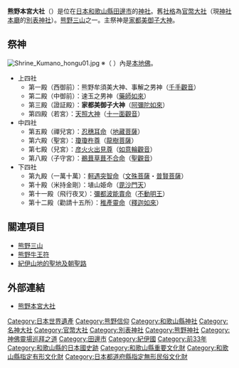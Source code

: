 {{日本神社
| name = 熊野本宮大社
| img = File:Shrine Kumano hongu torii01.jpg
| img_capt = 
| image_width = 250px
| nihongo = 熊野本宮大社
| hiragana = くまのほんぐうたいしゃ
| romaji = Kumano Hongū Taisha
| location = [[和歌山縣|和歌山縣]][[田邊市|田邊市]]本宮町本宮1100
| god = [[熊野權現|家都美御子大神]]
| type = [[官幣大社|官幣大社]]・[[別表神社|別表神社]]
| struct = 切妻造向拜付
| title = [[神佛靈場巡拜之道|神佛靈場巡拜之道]]第4番（和歌山第4番）
| open_year = 傳[[崇神天皇|崇神天皇]]65年
| cere_date = 4月15日（[[熊野本宮大社例大祭|御田祭]]）
|}}
'''熊野本宮大社'''（{{lang|ja|くまのほんぐうたいしゃ}}）是位在[[日本|日本]][[和歌山縣|和歌山縣]][[田邊市|田邊市]]的[[神社|神社]]。舊[[社格|社格]]為[[官幣大社|官幣大社]]（現[[神社本廳|神社本廳]]的[[別表神社|別表神社]]）。[[熊野三山|熊野三山]]之一。主祭神是[[熊野權現|家都美御子大神]]。

== 祭神 ==
[[File:Shrine_Kumano_hongu01.jpg|thumb]]
※（ ）內是[[本地垂迹說|本地佛]]。
* 上四社
** 第一殿（西御前）：熊野牟須美大神、事解之男神（[[千手千眼觀世音菩薩|千手觀音]]）
** 第二殿（中御前）：速玉之男神（[[藥師如來|藥師如來]]）
** 第三殿（證証殿）：'''家都美御子大神'''（[[阿彌陀如來|阿彌陀如來]]）
** 第四殿（若宮）：[[天照大神|天照大神]]（[[十一面觀音|十一面觀音]]）
* 中四社
** 第五殿（禪兒宮）：[[天忍穗耳尊|忍穗耳命]]（[[地藏菩薩|地藏菩薩]]）
** 第六殿（聖宮）：[[天津彥彥火瓊瓊杵尊|瓊瓊杵尊]]（[[龍樹|龍樹菩薩]]）
** 第七殿（兒宮）：[[火折尊|彦火火出見尊]]（[[如意輪觀音|如意輪觀音]]）
** 第八殿（子守宮）：[[鸕鶿草葺不合尊|鵜葺草葺不合命]]（[[聖觀音|聖觀音]]）
* 下四社
** 第九殿（一萬十萬）：[[迦具土|軻遇突智命]]（[[文殊菩薩|文殊菩薩]]・[[普賢菩薩|普賢菩薩]]）
** 第十殿（米持金剛）：埴山姫命（[[毘沙門天|毘沙門天]]）
** 第十一殿（飛行夜叉）：[[彌都波能賣命|彌都波能賣命]]（[[不動明王|不動明王]]）
** 第十二殿（勸請十五所）：[[稚產靈命|稚產靈命]]（[[釋迦如來|釋迦如來]]）

== 關連項目 ==
* [[熊野三山|熊野三山]]
* [[熊野牛王符|熊野牛王符]]
* [[紀伊山地的聖地及朝聖路|紀伊山地的聖地及朝聖路]]

== 外部連結 ==
{{commons|Category:Kumano_Hongu_Taisha}}
* [https://web.archive.org/web/20070827102007/http://www2.ocn.ne.jp/~sanzan/NTTcontents/hongu/ 熊野本宮大社]

{{近代社格制度}}
{{紀伊山地的聖地及朝聖路}}

[[Category:日本世界遺產|Category:日本世界遺產]]
[[Category:熊野信仰|Category:熊野信仰]]
[[Category:和歌山縣神社|Category:和歌山縣神社]]
[[Category:名神大社|Category:名神大社]]
[[Category:官幣大社|Category:官幣大社]]
[[Category:別表神社|Category:別表神社]]
[[Category:熊野神社|Category:熊野神社]]
[[Category:神佛靈場巡拜之道|Category:神佛靈場巡拜之道]]
[[Category:田邊市|Category:田邊市]]
[[Category:紀伊國|Category:紀伊國]]
[[Category:前33年|Category:前33年]]
[[Category:和歌山縣的日本國史跡|Category:和歌山縣的日本國史跡]]
[[Category:和歌山縣重要文化財|Category:和歌山縣重要文化財]]
[[Category:和歌山縣指定有形文化財|Category:和歌山縣指定有形文化財]]
[[Category:日本都道府縣指定無形民俗文化財|Category:日本都道府縣指定無形民俗文化財]]